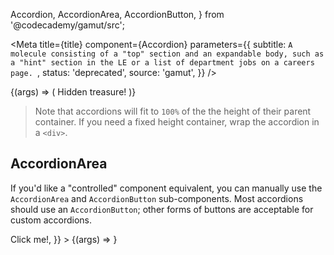   Accordion,
  AccordionArea,
  AccordionButton,
} from '@codecademy/gamut/src';


<Meta
  title={title}
  component={Accordion}
  parameters={{
    subtitle: `A molecule consisting of a "top" section and an expandable body,
such as a "hint" section in the LE or a list of department jobs on a careers page.
`,
    status: 'deprecated',
    source: 'gamut',
  }}
/>

<Canvas>
  <Story name="Accordion">
    {(args) => (
      <Accordion top="Click me!" {...args}>
        Hidden treasure!
      </Accordion>
    )}
  </Story>
</Canvas>

<PropsTable story="Accordion" />

> Note that accordions will fit to `100%` of the the height of their parent container.
> If you need a fixed height container, wrap the accordion in a `<div>`.

## AccordionArea

If you'd like a "controlled" component equivalent, you can manually use the `AccordionArea` and `AccordionButton` sub-components.
Most accordions should use an `AccordionButton`; other forms of buttons are acceptable for custom accordions.

<Canvas>
  <Story
    name="AccordionArea"
    args={{
      expanded: true,
      top: <AccordionButton expanded>Click me!</AccordionButton>,
    }}
  >
    {(args) => <AccordionArea {...args} />}
  </Story>
</Canvas>
